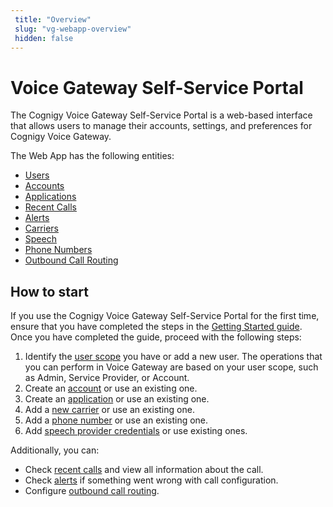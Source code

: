 ```yaml
---
 title: "Overview" 
 slug: "vg-webapp-overview" 
 hidden: false 
---
```


# Voice Gateway Self-Service Portal

The Cognigy Voice Gateway Self-Service Portal is a web-based interface that allows users to manage their accounts, settings, and preferences for Cognigy Voice Gateway.

The Web App has the following entities:

- [Users](users.mdx)
- [Accounts](accounts.mdx)
- [Applications](applications.mdx)
- [Recent Calls](recent-calls.mdx)
- [Alerts](alerts.mdx)
- [Carriers](carriers.mdx)
- [Speech](speech-services.mdx)
- [Phone Numbers](phone-numbers.mdx)
- [Outbound Call Routing](outbound-call-routing.mdx)


## How to start

If you use the Cognigy Voice Gateway Self-Service Portal for the first time, ensure that you have completed the steps in the [Getting Started guide](../getting-started.mdx). Once you have completed the guide, proceed with the following steps:

1. Identify the [user scope](users.mdx) you have or add a new user. The operations that you can perform in Voice Gateway are based on your user scope, such as Admin, Service Provider, or Account.
2. Create an [account](accounts.mdx) or use an existing one.
3. Create an [application](applications.mdx) or use an existing one.
4. Add a [new carrier](carriers.mdx) or use an existing one.
5. Add a [phone number](phone-numbers.mdx) or use an existing one.
6. Add [speech provider credentials](speech-services.mdx) or use existing ones.

Additionally, you can:

- Check [recent calls](recent-calls.mdx) and view all information about the call.
- Check [alerts](alerts.mdx) if something went wrong with call configuration.
- Configure [outbound call routing](outbound-call-routing.mdx).



